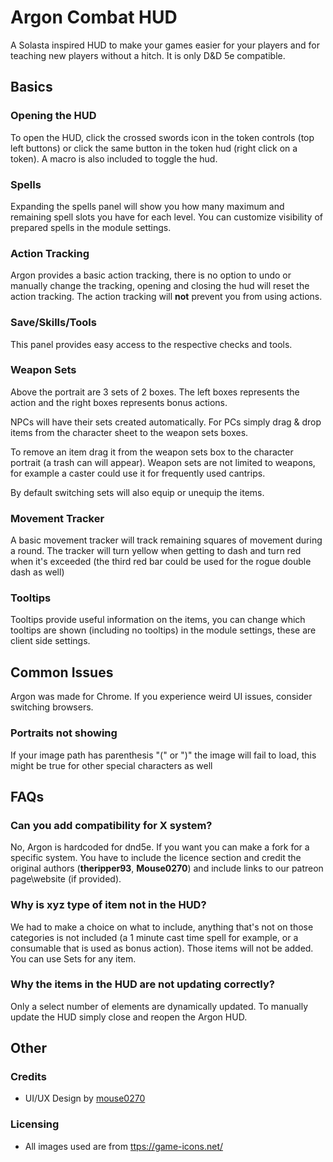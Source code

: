 
# Argon Combat HUD
A Solasta
inspired HUD to make your games easier for your players and for teaching
new players without a hitch. It is only D&D 5e compatible.
<ImageButBetter
  src='../public/images/Argon/Argon_main_hud.png'
  alt='Argon Main HUD'
  width={2000}
  height={2000}
  className={styles.wikiimagesmall}
/>

## Basics

### Opening the HUD
<ImageButBetter
  src='../public/images/Argon/Hudspells.png'
  alt='The Spells HUD'
  width={2000}
  height={2000}
  className={styles.wikiimagesmall}
/>
To open the HUD, click the
crossed swords icon in the token controls (top left buttons) or click
the same button in the token hud (right click on a token). A macro is
also included to toggle the hud.

### Spells

Expanding the spells panel will show you how many maximum and remaining
spell slots you have for each level. You can customize visibility of
prepared spells in the module settings. 
<ImageButBetter
  src='../public/images/Argon/Argonactiontracking.png'
  alt='Action Tracking'
  width={2000}
  height={2000}
  className={styles.wikiimagesmall}
/>

### Action Tracking
<ImageButBetter
  src='../public/images/Argon/Weapon_Sets.png'
  alt='A screenshot of the weapon sets menu'
  width={2000}
  height={2000}
  className={styles.wikiimagesmall}
/>

Argon provides a basic action tracking, there is no option to undo or
manually change the tracking, opening and closing the hud will reset the
action tracking. The action tracking will **not** prevent you from using
actions.

<ImageButBetter
  src='../public/images/Argon/Argontooltips.png'
  alt='Tooltips'
  width={2000}
  height={2000}
  className={styles.wikiimagesmall}
/>
### Save/Skills/Tools

This panel provides easy access to the respective checks and tools.

### Weapon Sets

Above the portrait are 3 sets of 2 boxes. The left boxes represents the
action and the right boxes represents bonus actions.

NPCs will have their sets created automatically. For PCs simply drag &
drop items from the character sheet to the weapon sets boxes.

To remove an item drag it from the weapon sets box to the character
portrait (a trash can will appear). Weapon sets are not limited to
weapons, for example a caster could use it for frequently used cantrips.

By default switching sets will also equip or unequip the items.

### Movement Tracker

A basic movement tracker will track remaining squares of movement during
a round. The tracker will turn yellow when getting to dash and turn red
when it's exceeded (the third red bar could be used for the rogue double
dash as well)

### Tooltips

Tooltips provide useful information on the items, you can change which
tooltips are shown (including no tooltips) in the module settings, these
are client side settings.

## Common Issues
<ImageButBetter
  src='../public/images/Argon/Saveskilltoolshud.png'
  alt='Saves/Skills/Tools Panel'
  width={2000}
  height={2000}
  className={styles.wikiimagesmall}
/>

Argon was made
for Chrome. If you experience weird UI issues, consider switching
browsers.

### Portraits not showing

If your image path has parenthesis "(" or ")" the image will fail to
load, this might be true for other special characters as well

## FAQs

### Can you add compatibility for X system?

No, Argon is hardcoded for dnd5e. If you want you can make a fork for a
specific system. You have to include the licence section and credit the
original authors (**theripper93**, **Mouse0270**) and include links to our
patreon page\website (if provided).

### Why is xyz type of item not in the HUD?

We had to make a choice on what to include, anything that's not on those
categories is not included (a 1 minute cast time spell for example, or a
consumable that is used as bonus action). Those items will not be added.
You can use Sets for any item.

### Why the items in the HUD are not updating correctly?

Only a select number of elements are dynamically updated. To manually
update the HUD simply close and reopen the Argon HUD.

## Other

### Credits

- UI/UX Design by [mouse0270](https://github.com/mouse0270)

### Licensing

- All images used are from
[ttps://game-icons.net/](https://game-icons.net/)

